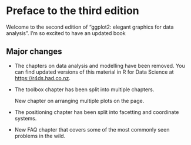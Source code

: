 # Preface to the third edition {-}

Welcome to the second edition of "ggplot2: elegant graphics for data analysis". I'm so excited to have an updated book 

## Major changes {-}

* The chapters on data analysis and modelling have been removed. You can
  find updated versions of this material in R for Data Science at
  <https://r4ds.had.co.nz>.

* The toolbox chapter has been split into multiple chapters.

    New chapter on arranging multiple plots on the page.

* The positioning chapter has been split into facetting and coordinate systems.

* New FAQ chapter that covers some of the most commonly seen problems in
  the wild.
